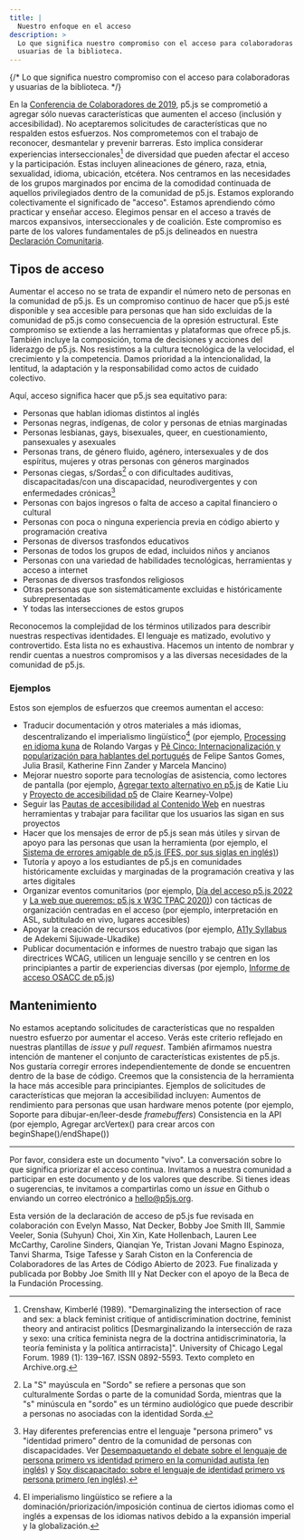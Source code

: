 ```yaml
---
title: |
  Nuestro enfoque en el acceso
description: >
  Lo que significa nuestro compromiso con el acceso para colaboradoras y
  usuarias de la biblioteca.
---
```

{/* Lo que significa nuestro compromiso con el acceso para colaboradoras y usuarias de la biblioteca. */}



En la [Conferencia de Colaboradores de 2019](https://p5js.org/community/contributors-conference-2019.html), p5.js se comprometió a agregar sólo nuevas características que aumenten el acceso (inclusión y accesibilidad). No aceptaremos solicitudes de características que no respalden estos esfuerzos. Nos comprometemos con el trabajo de reconocer, desmantelar y prevenir barreras. Esto implica considerar experiencias interseccionales[^1] de diversidad que pueden afectar el acceso y la participación. Estas incluyen alineaciones de género, raza, etnia, sexualidad, idioma, ubicación, etcétera. Nos centramos en las necesidades de los grupos marginados por encima de la comodidad continuada de aquellos privilegiados dentro de la comunidad de p5.js. Estamos explorando colectivamente el significado de "acceso". Estamos aprendiendo cómo practicar y enseñar acceso. Elegimos pensar en el acceso a través de marcos expansivos, interseccionales y de coalición. Este compromiso es parte de los valores fundamentales de p5.js delineados en nuestra [Declaración Comunitaria](https://p5js.org/about/#community-statement).

## Tipos de acceso

Aumentar el acceso no se trata de expandir el número neto de personas en la comunidad de p5.js. Es un compromiso continuo de hacer que p5.js esté disponible y sea accesible para personas que han sido excluidas de la comunidad de p5.js como consecuencia de la opresión estructural. Este compromiso se extiende a las herramientas y plataformas que ofrece p5.js. También incluye la composición, toma de decisiones y acciones del liderazgo de p5.js. Nos resistimos a la cultura tecnológica de la velocidad, el crecimiento y la competencia. Damos prioridad a la intencionalidad, la lentitud, la adaptación y la responsabilidad como actos de cuidado colectivo.

Aquí, acceso significa hacer que p5.js sea equitativo para:

* Personas que hablan idiomas distintos al inglés
* Personas negras, indígenas, de color y personas de etnias marginadas
* Personas lesbianas, gays, bisexuales, queer, en cuestionamiento, pansexuales y asexuales
* Personas trans, de género fluido, agénero, intersexuales y de dos espíritus, mujeres y otras personas con géneros marginados
* Personas ciegas, s/Sordas[^2] o con dificultades auditivas, discapacitadas/con una discapacidad, neurodivergentes y con enfermedades crónicas[^3]
* Personas con bajos ingresos o falta de acceso a capital financiero o cultural
* Personas con poca o ninguna experiencia previa en código abierto y programación creativa
* Personas de diversos trasfondos educativos
* Personas de todos los grupos de edad, incluidos niños y ancianos
* Personas con una variedad de habilidades tecnológicas, herramientas y acceso a internet
* Personas de diversos trasfondos religiosos
* Otras personas que son sistemáticamente excluidas e históricamente subrepresentadas
* Y todas las intersecciones de estos grupos

Reconocemos la complejidad de los términos utilizados para describir nuestras respectivas identidades. El lenguaje es matizado, evolutivo y controvertido. Esta lista no es exhaustiva. Hacemos un intento de nombrar y rendir cuentas a nuestros compromisos y a las diversas necesidades de la comunidad de p5.js.

### Ejemplos

Estos son ejemplos de esfuerzos que creemos aumentan el acceso:

* Traducir documentación y otros materiales a más idiomas, descentralizando el imperialismo lingüístico[^4] (por ejemplo, [Processing en idioma kuna](https://medium.com/@ProcessingOrg/culture-as-translation-processing-in-kuna-language-with-rolando-vargas-and-edinson-izquierdo-8079f14851f7) de Rolando Vargas y [Pê Cinco: Internacionalización y popularización para hablantes del portugués](https://medium.com/processing-foundation/translating-p5-js-into-portuguese-for-the-brazilian-community-14b969e77ab1) de Felipe Santos Gomes, Julia Brasil, Katherine Finn Zander y Marcela Mancino)
* Mejorar nuestro soporte para tecnologías de asistencia, como lectores de pantalla (por ejemplo, [Agregar texto alternativo en p5.js](https://medium.com/processing-foundation/adding-alt-text-e2c7684e44f8) de Katie Liu y [Proyecto de accesibilidad p5](https://medium.com/processing-foundation/p5-accessibility-115d84535fa8) de Claire Kearney-Volpe)
* Seguir las [Pautas de accesibilidad al Contenido Web](https://www.w3.org/TR/WCAG21/) en nuestras herramientas y trabajar para facilitar que los usuarios las sigan en sus proyectos
* Hacer que los mensajes de error de p5.js sean más útiles y sirvan de apoyo para las personas que usan la herramienta (por ejemplo, el [Sistema de errores amigable de p5.js (FES, por sus siglas en inglés)](https://github.com/processing/p5.js/blob/main/contributor_docs/friendly_error_system/))
* Tutoría y apoyo a los estudiantes de p5.js en comunidades históricamente excluidas y marginadas de la programación creativa y las artes digitales
* Organizar eventos comunitarios (por ejemplo, [Día del acceso p5.js 2022](https://p5js.org/community/p5js-access-day-2022.html) y [La web que queremos: p5.js x W3C TPAC 2020)](https://medium.com/processing-foundation/p5-js-x-w3c-tpac-bee4c621a053)) con tácticas de organización centradas en el acceso (por ejemplo, interpretación en ASL, subtitulado en vivo, lugares accesibles)
* Apoyar la creación de recursos educativos (por ejemplo, [A11y Syllabus](http://a11ysyllabus.site/) de Adekemi Sijuwade-Ukadike)
* Publicar documentación e informes de nuestro trabajo que sigan las directrices WCAG, utilicen un lenguaje sencillo y se centren en los principiantes a partir de experiencias diversas (por ejemplo, [Informe de acceso OSACC de p5.js](https://github.com/processing/OSACC-p5.js-Access-Report))

## Mantenimiento

No estamos aceptando solicitudes de características que no respalden nuestro esfuerzo por aumentar el acceso. Verás este criterio reflejado en nuestras plantillas de *issue* y *pull request*. También afirmamos nuestra intención de mantener el conjunto de características existentes de p5.js. Nos gustaría corregir errores independientemente de donde se encuentren dentro de la base de código. Creemos que la consistencia de la herramienta la hace más accesible para principiantes. Ejemplos de solicitudes de características que mejoran la accesibilidad incluyen:
Aumentos de rendimiento para personas que usan hardware menos potente (por ejemplo, Soporte para dibujar-en/leer-desde *framebuffers*)
Consistencia en la API (por ejemplo, Agregar arcVertex() para crear arcos con beginShape()/endShape())

***

Por favor, considera este un documento "vivo". La conversación sobre lo que significa priorizar el acceso continua. Invitamos a nuestra comunidad a participar en este documento y de los valores que describe. Si tienes ideas o sugerencias, te invitamos a compartirlas como un *issue* en Github o enviando un correo electrónico a [hello@p5js.org](mailto:hello@p5js.org).

Esta versión de la declaración de acceso de p5.js fue revisada en colaboración con Evelyn Masso, Nat Decker, Bobby Joe Smith III, Sammie Veeler, Sonia (Suhyun) Choi, Xin Xin, Kate Hollenbach, Lauren Lee McCarthy, Caroline Sinders, Qianqian Ye, Tristan Jovani Magno Espinoza, Tanvi Sharma, Tsige Tafesse y Sarah Ciston en la Conferencia de Colaboradores de las Artes de Código Abierto de 2023. Fue finalizada y publicada por Bobby Joe Smith III y Nat Decker con el apoyo de la Beca de la Fundación Processing.

[^1]: Crenshaw, Kimberlé (1989). "Demarginalizing the intersection of race and sex: a black feminist critique of antidiscrimination doctrine, feminist theory and antiracist politics \[Desmarginalizando la intersección de raza y sexo: una crítica feminista negra de la doctrina antidiscriminatoria, la teoría feminista y la política antirracista]". University of Chicago Legal Forum. 1989 (1): 139–167. ISSN 0892-5593. Texto completo en Archive.org.

[^2]: La "S" mayúscula en "Sordo" se refiere a personas que son culturalmente Sordas o parte de la comunidad Sorda, mientras que la "s" minúscula en "sordo" es un término audiológico que puede describir a personas no asociadas con la identidad Sorda.

[^3]: Hay diferentes preferencias entre el lenguaje "persona primero" vs "identidad primero" dentro de la comunidad de personas con discapacidades. Ver [Desempaquetando el debate sobre el lenguaje de persona primero vs identidad primero en la comunidad autista (en inglés)](https://news.northeastern.edu/2018/07/12/unpacking-the-debate-over-person-first-vs-identity-first-language-in-the-autism-community/) y [Soy discapacitado: sobre el lenguaje de identidad primero vs persona primero (en inglés)](https://thebodyisnotanapology.com/magazine/i-am-disabled-on-identity-first-versus-people-first-language/).

[^4]: El imperialismo lingüístico se refiere a la dominación/priorización/imposición continua de ciertos idiomas como el inglés a expensas de los idiomas nativos debido a la expansión imperial y la globalización.
